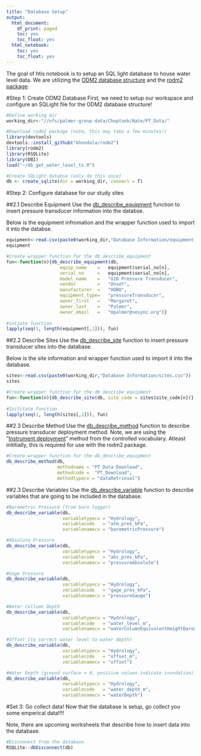 ```yaml
---
title: "Database Setup"
output:
  html_document:
    df_print: paged
    toc: yes
    toc_float: yes
  html_notebook:
    toc: yes
    toc_float: yes
---
```


The goal of htis notebook is to setup an SQL light database to house water level data. We are utilizing the [ODM2 database structure](http://www.odm2.org/) and the [rodm2 package](https://khondula.github.io/rodm2/). 

#Step 1: Create ODM2 Database
First, we need to setup our workspace and configure an SQLight file for the ODM2 database structure!
```r

#Define working dir
working_dir<-"//nfs/palmer-group-data/Choptank/Nate/PT_Data/"

#Download rodm2 package (note, this may take a few minutes!)
library(devtools)
devtools::install_github("khondula/rodm2")
library(rodm2)
library(RSQLite)
library(DBI)
load("~/db_get_water_level_ts.R")

#Create SQLight databse (only do this once)
db <- create_sqlite(dir = working_dir, connect = T)
```

#Step 2: Configure database for our study sites

##2.1 Describe Equipment
Use the [db_describe_equipment](https://khondula.github.io/rodm2/reference/db_describe_equipment.html) function to insert pressure transducer information into the databse. 

Below is the equipment infromation and the wrapper function used to import it into the databse.  
```r
equipment<-read.csv(paste0(working_dir,"Database Information/equipment.csv"))
equipment
```

```r
#Create wrapper function for the db_describe_equipment
fun<-function(n){db_describe_equipment(db, 
                    equip_name    =   equipment$serial_no[n], 
                    serial_no     =   equipment$serial_no[n],
                    model_name    =   "U20 Pressure Transducer",
                    vendor        =   "Onset",
                    manufacturer  =   "HOBO",
                    equipment_type=   "pressureTransducer",
                    owner_first   =   "Margaret",
                    owner_last    =   "Palmer",
                    owner_email   =   "mpalmer@sesync.org")}
  
#intiate function
lapply(seq(1, length(equipment[,1])), fun)
```

##2.2 Describe Sites
Use the [db_describe_site](https://khondula.github.io/rodm2/reference/db_describe_site.html) function to insert pressure transducer sites into the database. 

Below is the site information and wrapper function used to import it into the database. 
```r
sites<-read.csv(paste0(working_dir,"Database Information/sites.csv"))
sites
```

```r
#Create wrapper function for the db_describe_equipment
fun<-function(n){db_describe_site(db, site_code = sites$site_code[n])}
  
#Inititate function
lapply(seq(1, length(sites[,1])), fun)
```

##2.3 Describe Method
Use the [db_describe_method](https://khondula.github.io/rodm2/reference/db_describe_method.html) function to describe pressure transducer deployment method. Note, we are using the "[Instrument deployment](http://vocabulary.odm2.org/methodtype/InstrumentDeployment/)" method from the controlled vocabulary. Atleast inititially, this is required for use with the rodm2 package.  

```r
#Create wrapper function for the db_describe_equipment
db_describe_method(db, 
                   methodname = "PT Data Download",
                   methodcode =  "PT_Download",
                   methodtypecv = "dataRetrieval")
```

##2.3 Describe Variables
Use the [db_describe_variable](https://khondula.github.io/rodm2/reference/db_describe_variable.html) function to describe variables that are going to be included in the database.

```r
#Barometric Pressure (from baro logger)
db_describe_variable(db, 
                     variabletypecv = "Hydrology",
                     variablecode   = "atm_pres_kPa",
                     variablenamecv = "barometricPressure")

#Absolute Pressure
db_describe_variable(db, 
                     variabletypecv = "Hydrology",
                     variablecode   = "abs_pres_kPa",
                     variablenamecv = "pressureAbsolute")

#Gage Pressure
db_describe_variable(db, 
                     variabletypecv = "Hydrology",
                     variablecode   = "gage_pres_kPa",
                     variablenamecv = "pressureGauge")

#Water Collumn Depth 
db_describe_variable(db, 
                     variabletypecv = "Hydrology",
                     variablecode   = "water_level_m",
                     variablenamecv = "waterColumnEquivalentHeightBarometric")

#Offset (to correct water level to water depth)
db_describe_variable(db, 
                     variabletypecv = "Hydrology",
                     variablecode   = "offset_m",
                     variablenamecv = "offset")

#Water Depth (ground surface = 0, positive values indicate inundation)
db_describe_variable(db, 
                     variabletypecv = "Hydrology",
                     variablecode   = "water_depth_m",
                     variablenamecv = "waterDepth")
```

#Set 3: Go collect data!
Now that the database is setup, go collect you some emperical data!!!!

Note, there are upcoming worksheets that describe how to insert data into the database. 

```r
#Disconnect from the database
RSQLite::dbDisconnect(db)
```

